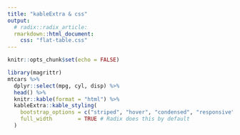 ```yaml
---
title: "kableExtra & css"
output: 
  # radix::radix_article:
  rmarkdown::html_document:
    css: "flat-table.css"
---
```


```r
knitr::opts_chunk$set(echo = FALSE)
```

```r
library(magrittr)
mtcars %>% 
  dplyr::select(mpg, cyl, disp) %>% 
  head() %>% 
  knitr::kable(format = "html") %>%
  kableExtra::kable_styling(
    bootstrap_options = c("striped", "hover", "condensed", "responsive"),
    full_width        = TRUE # Radix does this by default
  ) 
```


